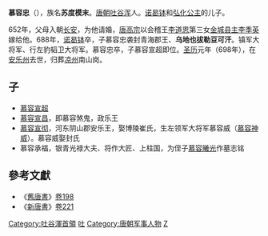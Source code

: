 '''慕容忠'''（{{bd|648年||698年||catIdx=M}}），族名'''苏度模末'''。[[唐朝|唐朝]][[吐谷浑|吐谷浑]]人。[[诺曷钵|诺曷钵]]和[[弘化公主|弘化公主]]的儿子。

652年，父母入朝[[长安|长安]]，为他请婚，[[唐高宗|唐高宗]]以会稽王[[李道恩|李道恩]]第三女[[李季英|金城县主李季英]]嫁给他。688年，[[诺曷钵|诺曷钵]]卒，子慕容忠袭封青海郡王、'''乌地也拔勒豆可汗'''。镇军大将军、行左豹韬卫大将军。慕容忠卒，子慕容宣超即位。[[圣历|圣历]]元年（698年），在[[安乐州_(唐朝)|安乐州]]去世，归葬[[凉州|凉州]]南山岗。

== 子 ==

* [[慕容宣超|慕容宣超]]
* [[慕容宣昌|慕容宣昌]]，即慕容煞鬼，政乐王
* [[慕容宣彻|慕容宣彻]]，河东阴山郡安乐王，娶博陵崔氏，生左领军大将军慕容威（[[慕容神威|慕容神威]]）。慕容威娶封氏
* 慕容承福，银青光禄大夫、将作大匠、上柱国，为侄子[[慕容曦光|慕容曦光]]作墓志铭

==參考文獻==
*《[[舊唐書|舊唐書]]》[[s:舊唐書/卷198|卷198]]
*《[[新唐書|新唐書]]》[[s:新唐書/卷221|卷221]]

[[Category:吐谷渾首領|Category:吐谷渾首領]]
[[Category:唐朝异姓郡王|吐]]
[[Category:唐朝军事人物|Category:唐朝军事人物]]
[[Category:慕容姓|Z]]